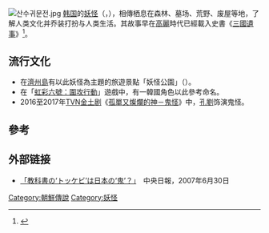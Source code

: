 [[File:산수귀문전.jpg|thumb]]
[[韩国|韩国]]的[[妖怪|妖怪]]（{{lang|ko|'''도깨비'''}}，{{lang-en|''Dokkaebi''}}），相傳栖息在森林、墓场、荒野、废屋等地，了解人类文化并乔装打扮与人类生活。其故事早在[[高麗|高麗]]時代已經載入史書《[[三國遺事|三國遺事]]》<ref>{{cite news|url=https://www.hk01.com/%E9%9F%93%E8%BF%B7/58989/%E9%9F%93%E8%AC%9B%E5%A0%82-%E5%AD%94%E5%8A%89%E5%A4%AA%E5%9E%8B%E9%9B%A2%E5%9C%B0%E6%89%AE%E9%AC%BC%E6%80%AA-%E9%9F%93%E5%9C%8B%E5%82%B3%E8%AA%AA%E4%B8%AD%E7%9A%84%E5%B0%8F%E5%A6%96%E5%83%85%E7%A9%BF%E5%85%A7%E8%A4%B2|title=【韓講堂】孔劉太型離地扮鬼怪？　韓國傳說中的小妖僅穿內褲|publisher=香港01|date=2016-12-09|author=鄧樂宜|accessdate=2019-12-30|archive-date=2019-12-30|archive-url=https://web.archive.org/web/20191230044340/https://www.hk01.com/%E9%9F%93%E8%BF%B7/58989/%E9%9F%93%E8%AC%9B%E5%A0%82-%E5%AD%94%E5%8A%89%E5%A4%AA%E5%9E%8B%E9%9B%A2%E5%9C%B0%E6%89%AE%E9%AC%BC%E6%80%AA-%E9%9F%93%E5%9C%8B%E5%82%B3%E8%AA%AA%E4%B8%AD%E7%9A%84%E5%B0%8F%E5%A6%96%E5%83%85%E7%A9%BF%E5%85%A7%E8%A4%B2|dead-url=no}}</ref>。

== 流行文化 ==
* 在[[濟州島|濟州島]]有以此妖怪為主題的旅遊景點「妖怪公園」（{{lang-ko|도깨비공원}}）。
* 在「[[虹彩六號：圍攻行動|虹彩六號：圍攻行動]]」遊戲中，有一韓國角色以此參考命名。
* 2016至2017年[[TVN|TVN]][[金土剧|金土剧]]《[[孤單又燦爛的神－鬼怪|孤單又燦爛的神－鬼怪]]》中，[[孔劉|孔劉]]饰演鬼怪。

== 參考 ==
{{reflist}}

== 外部链接 ==
* [http://japanese.joins.com/article/article.php?aid=88881&servcode=400&sectcode=400 「教科書の‘トッケビ’は日本の‘鬼’？」]{{Wayback|url=http://japanese.joins.com/article/article.php?aid=88881&servcode=400&sectcode=400 |date=20080504052228 }}　中央日報，2007年6月30日

[[Category:朝鮮傳說|Category:朝鮮傳說]]
[[Category:妖怪|Category:妖怪]]